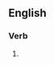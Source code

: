 ==English==

===Verb===
{{head|en|present participle}}

# {{present participle of|toddle|lang=en|nocat=1}}